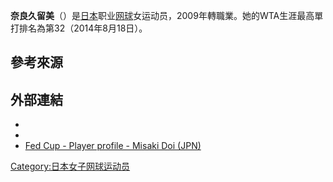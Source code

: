 {{Infobox 网球
|姓名=Kurumi Nara
|image= [[File:Nara_RG16_(7)_(27304786322).jpg|250px]]
|国籍={{JPN}}
|生年=1991年
|生日={{birth date and age|mf=yes|1991|12|30}}
|出生地=[[日本|日本]][[大阪府|大阪府]][[箕面市|箕面市]]
|居住地=[[日本|日本]][[兵庫縣|兵庫縣]][[川西市|川西市]]
|身高=159
|体重=55
|持拍手=右
|反拍=雙手
|转职业年=2009年
|球拍=
|球衣=
|球鞋=
|单打最高排名=32（2014年8月18日）
|双打最高排名=109（2016年5月2日）
|现单打排名=238（2019年5月27日）
|现双打排名=486（2019年5月27日）
|单打冠军头衔=（WTA）1（ITF）5
|双打冠军头衔=（WTA）0（ITF）3
|职业战绩={{tennis record|won=310|lost=255}}
|雙打職業戰績={{tennis record|won=48|lost=64}}
|奖金=$2,425,339[[美元|美元]]
|澳网最好成绩=第三輪（2014）
|法网最好成绩=第二輪（2014,2015,2016,2017,2019）
|温网最好成绩=第二輪（2010,2014,2015,2016）
|美网最好成绩=第三輪（2013,2017）
|澳網雙打最好成績=第一輪（2015,2016,2017）
|法網雙打最好成績=第一輪（2014,2015,2017）
|溫網雙打最好成績=第二輪（2015）
|美網雙打最好成績=第一輪（2014）
|大满贯个数=
|奥运会最好成绩=
}}

'''奈良久留美'''（{{bd|1991年|12月30日|catIdx=Nara, Kurumi}}）是[[日本|日本]]职业[[网球|网球]]女运动员，2009年轉職業。她的WTA生涯最高單打排名為第32（2014年8月18日）。

==參考來源==
{{reflist}}

==外部連結==
* {{WTA|13540}}
* {{ITF Profile|id=100064347}}
* [http://www.fedcup.com/en/players/player.aspx?id=100064347 Fed Cup - Player profile - Misaki Doi (JPN)] {{Wayback|url=http://www.fedcup.com/en/players/player.aspx?id=100064347 |date=20170305001208 }}

{{DEFAULTSORT:Nara, Kurumi}}

[[Category:日本女子网球运动员|Category:日本女子网球运动员]]